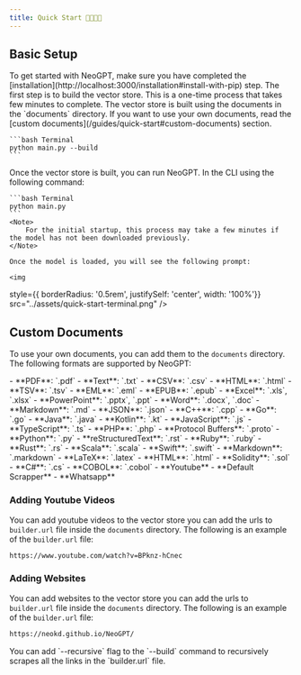 ```yaml
---
title: Quick Start 🧑‍💻👨‍💻
---
```


## Basic Setup

<Check>
To get started with NeoGPT, make sure you have completed the [installation](http://localhost:3000/installation#install-with-pip) step.
</Check>


<Steps>
  <Step title="Build the vector store">
    The first step is to build the vector store. This is a one-time process that takes few minutes to complete. The vector store is built using the documents in the `documents` directory. If you want to use your own documents, read the [custom documents](/guides/quick-start#custom-documents) section.

    ```bash Terminal
    python main.py --build
    ```
  </Step>
  <Step title="Run NeoGPT">
    Once the vector store is built, you can run NeoGPT. In the CLI using the following command:

    ```bash Terminal
    python main.py 
    ```
    <Note>
        For the initial startup, this process may take a few minutes if the model has not been downloaded previously.
    </Note>

    Once the model is loaded, you will see the following prompt:

    <img
  style={{ borderRadius: '0.5rem', justifySelf: 'center', width: '100%'}}
  src="../assets/quick-start-terminal.png"
/>
  </Step>
</Steps>



## Custom Documents

To use your own documents, you can add them to the `documents` directory. The following formats are supported by NeoGPT:


<AccordionGroup >
    <Accordion title="List of Document Formats" icon="file">
        - **PDF**: `.pdf`
        - **Text**: `.txt`
        - **CSV**: `.csv`
        - **HTML**: `.html`
        - **TSV**: `.tsv`
        - **EML**: `.eml`
        - **EPUB**: `.epub`
        - **Excel**: `.xls`, `.xlsx`
        - **PowerPoint**: `.pptx`, `.ppt`
        - **Word**: `.docx`, `.doc`
        - **Markdown**: `.md`
        - **JSON**: `.json`
    </Accordion>
     <Accordion title="List of Programming Languages" icon="code">
        - **C++**: `.cpp`
        - **Go**: `.go`
        - **Java**: `.java`
        - **Kotlin**: `.kt`
        - **JavaScript**: `.js`
        - **TypeScript**: `.ts`
        - **PHP**: `.php`
        - **Protocol Buffers**: `.proto`
        - **Python**: `.py`
        - **reStructuredText**: `.rst`
        - **Ruby**: `.ruby`
        - **Rust**: `.rs`
        - **Scala**: `.scala`
        - **Swift**: `.swift`
        - **Markdown**: `.markdown`
        - **LaTeX**: `.latex`
        - **HTML**: `.html`
        - **Solidity**: `.sol`
        - **C#**: `.cs`
        - **COBOL**: `.cobol`
    </Accordion>
    <Accordion title="List of Websites" icon="browser">
        - **Youtube**
        - **Default Scrapper**
    </Accordion>
    <Accordion title="List of chat documents" icon="whatsapp">
        - **Whatsapp**
    </Accordion>

</AccordionGroup>



### Adding Youtube Videos

You can add youtube videos to the vector store you can add the urls to `builder.url` file inside the `documents` directory. The following is an example of the `builder.url` file:

```txt builder.url
https://www.youtube.com/watch?v=BPknz-hCnec
```

### Adding Websites

You can add websites to the vector store you can add the urls to `builder.url` file inside the `documents` directory. The following is an example of the `builder.url` file:

```txt builder.url
https://neokd.github.io/NeoGPT/
```
<Tip>
You can add `--recursive` flag to the `--build` command to recursively scrapes all the links in the `builder.url` file.
</Tip>

